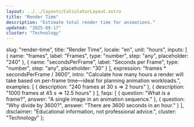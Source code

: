 ```yaml
---
layout: ../../layouts/CalculatorLayout.astro
title: "Render Time"
description: "Estimate total render time for animations."
updated: "2025-09-17"
cluster: "Technology"
---
```



  slug: "render-time",
  title: "Render Time",
  locale: "en",
  unit: "hours",
  inputs: [
    { name: "frames", label: "Frames", type: "number", step: "any", placeholder: "240" },
    { name: "secondsPerFrame", label: "Seconds per Frame", type: "number", step: "any", placeholder: "30" }
  ],
  expression: "frames * secondsPerFrame / 3600",
  intro: "Calculate how many hours a render will take based on per-frame time—ideal for planning animation workloads.",
  examples: [
    { description: "240 frames at 30 s ⇒ 2 hours" },
    { description: "1000 frames at 45 s ⇒ 12.5 hours" }
  ],
  faqs: [
    { question: "What is a frame?", answer: "A single image in an animation sequence." },
    { question: "Why divide by 3600?", answer: "There are 3600 seconds in an hour." }
  ],
  disclaimer: "Educational information, not professional advice.",
  cluster: "Technology"
};

<Calculator schema={schema} />

